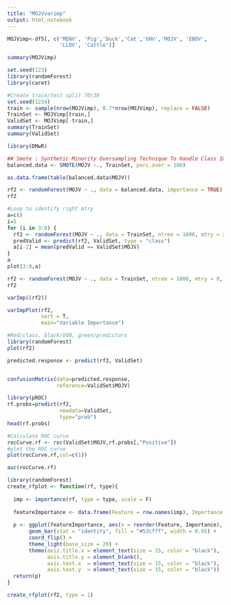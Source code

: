 ---
title: "MOJVvarimp"
output: html_notebook
---



```{r}
MOJVimp<-df5[, c('MENV', 'Pig','Duck','Cat','GHV','MOJV', 'EBOV', 
                 'LLOV', 'Cattle')]
```

```{r}
summary(MOJVimp)
```
```{r}
set.seed(123)
library(randomForest)
library(caret)
```

```{r}
#Create train/test split 70/30
set.seed(1234)
train <- sample(nrow(MOJVimp), 0.7*nrow(MOJVimp), replace = FALSE)
TrainSet <- MOJVimp[train,]
ValidSet <- MOJVimp[-train,]
summary(TrainSet)
summary(ValidSet)
```

```{r}
library(DMwR)

## Smote : Synthetic Minority Oversampling Technique To Handle Class Imbalance In Binary Classification; code below puts it at 1:1 balance
balanced.data <- SMOTE(MOJV ~., TrainSet, perc.over = 100)

as.data.frame(table(balanced.data$MOJV))
```

```{r}
rf2 <- randomForest(MOJV ~ ., data = balanced.data, importance = TRUE)
rf2
```

```{r}
#Loop to identify right mtry
a=c()
i=5
for (i in 3:8) {
  rf2 <- randomForest(MOJV ~ ., data = TrainSet, ntree = 1000, mtry = i, importance = TRUE)
  predValid <- predict(rf2, ValidSet, type = "class")
  a[i-2] = mean(predValid == ValidSet$MOJV)
}
a
plot(3:8,a)
```

```{r}
rf2 <- randomForest(MOJV ~ ., data = TrainSet, ntree = 1000, mtry = 8, importance = TRUE)
rf2
```
```{r}
varImp((rf2))
```

```{r}
varImpPlot(rf2,  
           sort = T,
           main="Variable Importance")
```
```{r}
#Red/class, black/OOB, green/predictors
library(randomForest)
plot(rf2)
```

```{r}
predicted.response <- predict(rf2, ValidSet)


confusionMatrix(data=predicted.response,  
                reference=ValidSet$MOJV)
```

```{r}
library(pROC)
rf.probs=predict(rf2,
                 newdata=ValidSet,
                 type="prob")
head(rf.probs)
```
```{r}
#Calculate ROC curve
rocCurve.rf <- roc(ValidSet$MOJV,rf.probs[,"Positive"])
#plot the ROC curve
plot(rocCurve.rf,col=c(1))
```

```{r}
auc(rocCurve.rf)
```
```{r}
library(randomForest)
create_rfplot <- function(rf, type){
  
  imp <- importance(rf, type = type, scale = F)
  
  featureImportance <- data.frame(Feature = row.names(imp), Importance = imp[,1])
  
  p <- ggplot(featureImportance, aes(x = reorder(Feature, Importance), y = Importance)) +
       geom_bar(stat = "identity", fill = "#53cfff", width = 0.65) +
       coord_flip() + 
       theme_light(base_size = 20) +
       theme(axis.title.x = element_text(size = 15, color = "black"),
             axis.title.y = element_blank(),
             axis.text.x  = element_text(size = 15, color = "black"),
             axis.text.y  = element_text(size = 15, color = "black")) 
  return(p)
}
```

```{r}
create_rfplot(rf2, type = 1)
```

